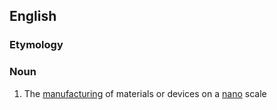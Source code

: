 ==English==

===Etymology===
{{prefix|en|nano|manufacturing}}

===Noun===
{{wikipedia}}
{{en-noun|-}}

# The [[manufacturing]] of materials or devices on a [[nano]] scale